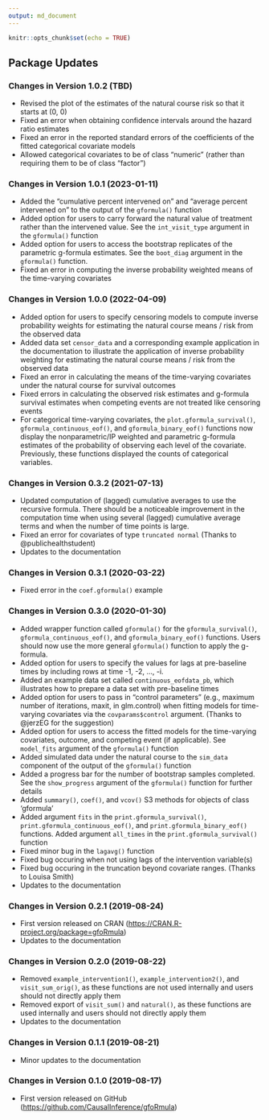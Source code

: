 ```yaml
---
output: md_document
---
```


```r
knitr::opts_chunk$set(echo = TRUE)
```

## Package Updates

### Changes in Version 1.0.2 (TBD)
*  Revised the plot of the estimates of the natural course risk so that it starts at (0, 0)
*  Fixed an error when obtaining confidence intervals around the hazard ratio estimates
*  Fixed an error in the reported standard errors of the coefficients of the fitted categorical covariate models
*  Allowed categorical covariates to be of class "numeric" (rather than requiring them to be of class "factor")

### Changes in Version 1.0.1 (2023-01-11)
*  Added the "cumulative percent intervened on" and "average percent intervened on" to the output of the `gformula()` function
*  Added option for users to carry forward the natural value of treatment rather than the intervened value. See the `int_visit_type` argument in the `gformula()` function
*  Added option for users to access the bootstrap replicates of the parametric g-formula estimates. See the `boot_diag` argument in the `gformula()` function.
*  Fixed an error in computing the inverse probability weighted means of the time-varying covariates


### Changes in Version 1.0.0 (2022-04-09)
*  Added option for users to specify censoring models to compute inverse probability weights for estimating the natural course means / risk from the observed data
*  Added data set `censor_data` and a corresponding example application in the documentation to illustrate the application of inverse probability weighting for estimating the natural course means / risk from the observed data
*  Fixed an error in calculating the means of the time-varying covariates under the natural course for survival outcomes
*  Fixed errors in calculating the observed risk estimates and g-formula survival estimates when competing events are not treated like censoring events
*  For categorical time-varying covariates, the `plot.gformula_survival()`, `gformula_continuous_eof()`, and `gformula_binary_eof()` functions now display the nonparametric/IP weighted and parametric g-formula estimates of the probability of observing each level of the covariate. Previously, these functions displayed the counts of categorical variables.

### Changes in Version 0.3.2 (2021-07-13)
*  Updated computation of (lagged) cumulative averages to use the recursive formula. There should be a noticeable improvement in the computation time when using several (lagged) cumulative average terms and when the number of time points is large.
*  Fixed an error for covariates of type `truncated normal` (Thanks to @publichealthstudent)
*  Updates to the documentation

### Changes in Version 0.3.1 (2020-03-22)
*  Fixed error in the `coef.gformula()` example

### Changes in Version 0.3.0 (2020-01-30)
*  Added wrapper function called `gformula()` for the `gformula_survival()`, `gformula_continuous_eof()`, and `gformula_binary_eof()` functions. Users should now use the more general `gformula()` function to apply the g-formula.
*  Added option for users to specify the values for lags at pre-baseline times by including rows at time -1, -2, ..., -i.
*  Added an example data set called `continuous_eofdata_pb`, which illustrates how to prepare a data set with pre-baseline times
*  Added option for users to pass in "control parameters" (e.g., maximum number of iterations, maxit, in glm.control) when fitting models for time-varying covariates via the `covparams$control` argument. (Thanks to @jerzEG for the suggestion)
*  Added option for users to access the fitted models for the time-varying covariates, outcome, and competing event (if applicable). See `model_fits` argument of the `gformula()` function
*  Added simulated data under the natural course to the `sim_data` component of the output of the `gformula()` function
*  Added a progress bar for the number of bootstrap samples completed. See the `show_progress` argument of the `gformula()` function for further details
*  Added `summary()`, `coef()`, and `vcov()` S3 methods for objects of class 'gformula'
*  Added argument `fits` in the `print.gformula_survival()`, `print.gformula_continuous_eof()`, and `print.gformula_binary_eof()` functions. Added argument `all_times` in the `print.gformula_survival()` function
*  Fixed minor bug in the `lagavg()` function
*  Fixed bug occuring when not using lags of the intervention variable(s)
*  Fixed bug occuring in the truncation beyond covariate ranges. (Thanks to Louisa Smith)
*  Updates to the documentation

### Changes in Version 0.2.1 (2019-08-24)
*  First version released on CRAN
   ([https://CRAN.R-project.org/package=gfoRmula](https://CRAN.R-project.org/package=gfoRmula)) 
*  Updates to the documentation

### Changes in Version 0.2.0 (2019-08-22)
*  Removed `example_intervention1()`, `example_intervention2()`, and
   `visit_sum_orig()`, as these functions are not used internally and users
   should not directly apply them
*  Removed export of `visit_sum()` and `natural()`, as these functions are used
   internally and users should not directly apply them
*  Updates to the documentation

### Changes in Version 0.1.1 (2019-08-21)
*  Minor updates to the documentation

### Changes in Version 0.1.0 (2019-08-17)
*  First version released on GitHub 
   ([https://github.com/CausalInference/gfoRmula](https://github.com/CausalInference/gfoRmula)) 

